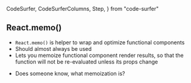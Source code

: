   CodeSurfer,
  CodeSurferColumns,
  Step,
} from "code-surfer"

## React.memo()

* `React.memo()` is helper to wrap and optimize functional components
* Should almost always be used
* Lets you memoize functional component render results, so that the function will not be re-evaluated unless its props change

<Notes>

* Does someone know, what memoization is?

</Notes>
